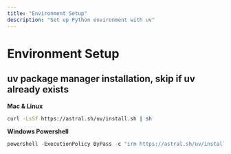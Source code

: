 ```yaml
---
title: "Environment Setup"
description: "Set up Python environment with uv"
---
```


# Environment Setup

## uv package manager installation, skip if uv already exists

**Mac & Linux**
```bash
curl -LsSf https://astral.sh/uv/install.sh | sh  
```

**Windows Powershell**
```powershell
powershell -ExecutionPolicy ByPass -c "irm https://astral.sh/uv/install.ps1 | iex"
```